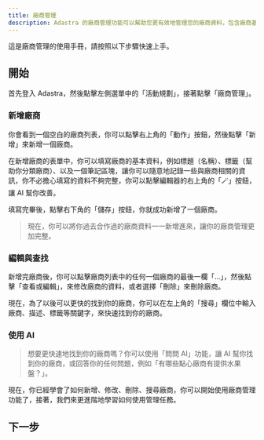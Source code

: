 ```yaml
---
title: 廠商管理
description: Adastra 的廠商管理功能可以幫助您更有效地管理您的廠商資料，包含廠商基本資料、聯絡人資料，甚至可以透過 AI 幫您與廠商洽談需求，讓您不在為廠商管理的瑣事而煩惱。
---
```


這是廠商管理的使用手冊，請按照以下步驟快速上手。

## 開始

首先登入 Adastra，然後點擊左側選單中的「活動規劃」，接著點擊「廠商管理」。

### 新增廠商

你會看到一個空白的廠商列表，你可以點擊右上角的「動作」按鈕，然後點擊「新增」來新增一個廠商。

在新增廠商的表單中，你可以填寫廠商的基本資料，例如標題（名稱）、標籤（幫助你分類廠商）、以及一個筆記區塊，讓你可以隨意地記錄一些與廠商相關的資訊，你不必擔心填寫的資料不夠完整，你可以點擊編輯器的右上角的「🪄」按鈕，讓 AI 幫你改善。

填寫完畢後，點擊右下角的「儲存」按鈕，你就成功新增了一個廠商。

> 現在，你可以將你過去合作過的廠商資料一一新增進來，讓你的廠商管理更加完整。

### 編輯與查找

新增完廠商後，你可以點擊廠商列表中的任何一個廠商的最後一欄「...」，然後點擊「查看或編輯」，來修改廠商的資料，或者選擇「刪除」來刪除廠商。

現在，為了以後可以更快的找到你的廠商，你可以在左上角的「搜尋」欄位中輸入廠商、描述、標籤等關鍵字，來快速找到你的廠商。

### 使用 AI

> 想要更快速地找到你的廠商嗎？你可以使用「問問 AI」功能，讓 AI 幫你找到你的廠商，或回答你的任何問題，例如「有哪些點心廠商有提供水果盤？」。

現在，你已經學會了如何新增、修改、刪除、搜尋廠商，你可以開始使用廠商管理功能了，接著，我們來更進階地學習如何使用管理任務。

## 下一步

<Cards>
  <Card title="活動任務管理" href="/docs/planning/vendors/tasks" />
</Cards>
